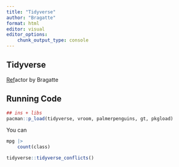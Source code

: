 ```yaml
---
title: "Tidyverse"
author: "Bragatte"
format: html
editor: visual
editor_options:
    chunk_output_type: console
---
```


## Tidyverse

[Ref](https://www.youtube.com/watch?v=KsBBRHAgAhM)actor by Bragatte

## Running Code

```r
## ins + libs
pacman::p_load(tidyverse, vroom, palmerpenguins, gt, pkgload)
```

You can

```r
mpg |> 
    count(class)
```

```r
tidyverse::tidyverse_conflicts()
```

```r

```
